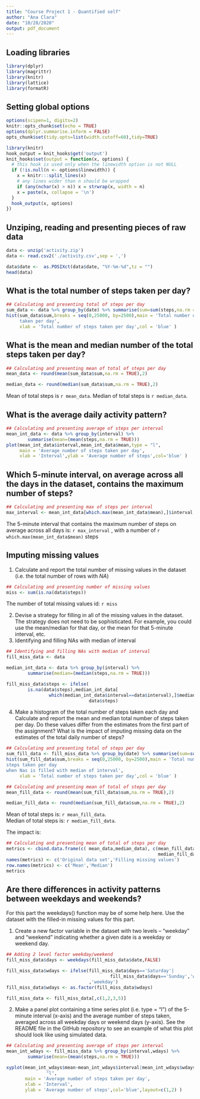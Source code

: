 ```yaml
---
title: "Course Project 1 - Quantified self"
author: "Ana Clara"
date: "10/28/2020"
output: pdf_document
---
```



## Loading libraries
```r

library(dplyr)
library(magrittr)
library(knitr)
library(lattice)
library(formatR)
```

## Setting global options

```r
options(scipen=1, digits=2)
knitr::opts_chunk$set(echo = TRUE)
options(dplyr.summarise.inform = FALSE)
opts_chunk$set(tidy.opts=list(width.cutoff=60),tidy=TRUE)
```

```r
library(knitr)
hook_output = knit_hooks$get('output')
knit_hooks$set(output = function(x, options) {
  # this hook is used only when the linewidth option is not NULL
  if (!is.null(n <- options$linewidth)) {
    x = knitr:::split_lines(x)
    # any lines wider than n should be wrapped
    if (any(nchar(x) > n)) x = strwrap(x, width = n)
    x = paste(x, collapse = '\n')
  }
  hook_output(x, options)
})
```

## Unziping, reading and presenting pieces of raw data
```r
data <- unzip('activity.zip') 
data <- read.csv2('./activity.csv',sep = ',')

data$date <-  as.POSIXct(data$date, "%Y-%m-%d",tz = "")
head(data)
```

## What is the total number of steps taken per day?
```r
## Calculating and presenting total of steps per day
sum_data <- data %>% group_by(date) %>% summarise(sum=sum(steps,na.rm = TRUE))  
hist(sum_data$sum,breaks = seq(0,25000, by=2500),main = 'Total number of steps 
     taken per day',
     xlab = 'Total number of steps taken per day',col = 'blue' )
```

## What is the mean and median number of the total steps taken per day?
```r
## Calculating and presenting mean of total of steps per day
mean_data <- round(mean(sum_data$sum,na.rm = TRUE),2) 

median_data <- round(median(sum_data$sum,na.rm = TRUE),2) 
```
Mean of total steps is `r mean_data`. 
Median of total steps is `r median_data`.


## What is the average daily activity pattern?
```r
## Calculating and presenting average of steps per interval
mean_int_data <- data %>% group_by(interval) %>% 
        summarise(mean=(mean(steps,na.rm = TRUE)))
plot(mean_int_data$interval,mean_int_data$mean,type = "l",
     main = 'Average number of steps taken per day',
     xlab = 'Interval',ylab = 'Average number of steps',col='blue' )
```

## Which 5-minute interval, on average across all the days in the dataset, contains the maximum number of steps?
```r
## Calculating and presenting max of steps per interval
max_interval <- mean_int_data[which.max(mean_int_data$mean),]$interval
```
The 5-minute interval that contains the maximum number of steps on average 
across all days is:  `r max_interval` , with a number of `r which.max(mean_int_data$mean)` steps


## Imputing missing values

1. Calculate and report the total number of missing values in the dataset 
(i.e. the total number of rows with *NA*)  

```r
## Calculating and presenting number of missing values
miss <- sum(is.na(data$steps))
```
The number of total missing values id: `r miss`


2. Devise a strategy for filling in all of the missing values in the dataset. 
The strategy does not need to be sophisticated. 
For example, you could use the mean/median for that day, or the mean for that 
5-minute interval, etc.
3. Identifying and filling NAs with median of interval  

```r
## Identifying and filling NAs with median of interval
fill_miss_data <- data

median_int_data <- data %>% group_by(interval) %>% 
        summarise(median=(median(steps,na.rm = TRUE)))

fill_miss_data$steps <- ifelse(
        is.na(data$steps),median_int_data[
                which(median_int_data$interval==data$interval),]$median,
                               data$steps)
```


4. Make a histogram of the total number of steps taken each day and Calculate 
and report the mean and median total number of steps taken per day. Do these 
values differ from the estimates from the first part of the assignment? What is 
the impact of imputing missing data on the estimates of the total daily number 
of steps?  

```r
## Calculating and presenting total of steps per day
sum_fill_data <- fill_miss_data %>% group_by(date) %>% summarise(sum=sum(steps))  
hist(sum_fill_data$sum,breaks = seq(0,25000, by=2500),main = 'Total number of 
steps taken per day 
when Nas is filled with median of interval',
     xlab = 'Total number of steps taken per day',col = 'blue' )
```
```r
## Calculating and presenting mean of total of steps per day
mean_fill_data <- round(mean(sum_fill_data$sum,na.rm = TRUE),2) 

median_fill_data <- round(median(sum_fill_data$sum,na.rm = TRUE),2) 
```
Mean of total steps is:  `r mean_fill_data`.  
Median of total steps is: `r median_fill_data`.


The impact is:

```r
## Calculating and presenting mean of total of steps per day
metrics <- cbind.data.frame(c( mean_data,median_data), c(mean_fill_data,
                                                         median_fill_data))
names(metrics) <- c('Original data set','Filling missing values')
row.names(metrics) <- c('Mean','Median')
metrics
```


## Are there differences in activity patterns between weekdays and weekends?

For this part the weekdays() function may be of some help here. 
Use the dataset with the filled-in missing values for this part.

1. Create a new factor variable in the dataset with two levels – “weekday” and 
“weekend” indicating whether a given date is a weekday or weekend day.
```r
## Adding 2 level factor weekday/weekend
fill_miss_data$days <- weekdays(fill_miss_data$date,FALSE) 

fill_miss_data$wdays <- ifelse(fill_miss_data$days=='Saturday'|
                                       fill_miss_data$days=='Sunday','weekend'
                               ,'weekday') 
fill_miss_data$wdays <- as.factor(fill_miss_data$wdays)

fill_miss_data <- fill_miss_data[,c(1,2,3,5)]

```

2. Make a panel plot containing a time series plot (i.e. type = "l") of the
5-minute interval (x-axis) and the average number of steps taken, averaged 
across all weekday days or weekend days (y-axis). See the README file in the 
GitHub repository to see an example of what this plot should look like using 
simulated data.


```r
## Calculating and presenting average of steps per interval
mean_int_wdays <- fill_miss_data %>% group_by(interval,wdays) %>% 
        summarise(mean=(mean(steps,na.rm = TRUE)))

xyplot(mean_int_wdays$mean~mean_int_wdays$interval|mean_int_wdays$wdays,type =
               "l",
       main = 'Average number of steps taken per day',
       xlab = 'Interval',
       ylab = 'Average number of steps',col='blue',layout=c(1,2) )
```

